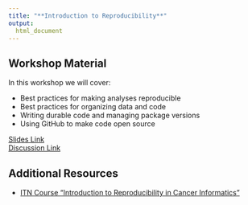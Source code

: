 ```yaml
---
title: "**Introduction to Reproducibility**"
output:
  html_document
---
```


## Workshop Material

In this workshop we will cover:

- Best practices for making analyses reproducible
- Best practices for organizing data and code
- Writing durable code and managing package versions
- Using GitHub to make code open source

<div class = "link_button"><a href="https://docs.google.com/presentation/d/1floOR4W_tfuj0uCX6WxDZiyO4bIzBCEFmkdvULasCbw/edit?usp=sharing" target="_blank"> Slides Link</a></div>

<div class = "slido_button"><a href="https://app.sli.do/event/6STozLiaMxyNhCFDceEUNk" target="_blank"> Discussion Link </a></div>

<!--
<div class = "resource_button"><a
href="{FILL IN}" target="_blank"> Resource Link </a></div>
<br>

-->

## Additional Resources

- [ITN Course "Introduction to Reproducibility in Cancer Informatics"](https://jhudatascience.org/Reproducibility_in_Cancer_Informatics/introduction.html)
